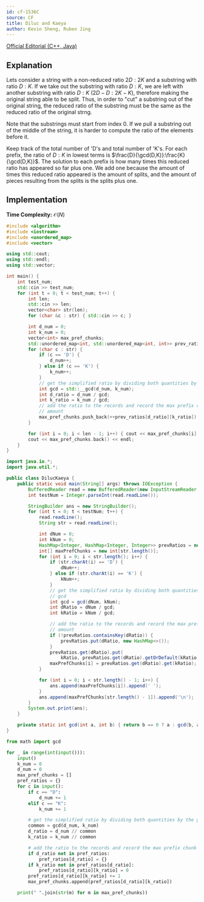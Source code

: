 ```yaml
---
id: cf-1536C
source: CF
title: Diluc and Kaeya
author: Kevin Sheng, Ruben Jing
---
```


[Official Editorial (C++, Java)](https://codeforces.com/blog/entry/91520)

## Explanation
Lets consider a string with a non-reduced ratio $2D:2K$ and a substring with
ratio $D:K$. If we take out the substring with ratio $D:K$, we are left
with another substring with ratio $D:K$ ($2D-D:2K-K$), therefore making
the original string able to be split. Thus, in order to "cut" a substring 
out of the original string, the reduced ratio of the substring must be the
same as the reduced ratio of the original strng.

Note that the substrings must start from index $0$. If we pull a substring
out of the middle of the string, it is harder to compute the ratio of the
elements before it.

Keep track of the total number of 'D's and total number of 'K's. For each prefix,
the ratio of $D:K$ in lowest terms is $\frac{D}{\gcd(D,K)}:\frac{K}{\gcd(D,K)}$.
The solution to each prefix is how many times this reduced ratio has appeared so
far plus one.  We add one because the amount of times this reduced ratio appeared
is the amount of splits, and the amount of pieces resulting from the splits is the
splits plus one.

## Implementation

**Time Complexity:** $\mathcal{O}(N)$

<LanguageSection>
<CPPSection>

```cpp
#include <algorithm>
#include <iostream>
#include <unordered_map>
#include <vector>

using std::cout;
using std::endl;
using std::vector;

int main() {
	int test_num;
	std::cin >> test_num;
	for (int t = 0; t < test_num; t++) {
		int len;
		std::cin >> len;
		vector<char> str(len);
		for (char &c : str) { std::cin >> c; }

		int d_num = 0;
		int k_num = 0;
		vector<int> max_pref_chunks;
		std::unordered_map<int, std::unordered_map<int, int>> prev_ratios;
		for (char c : str) {
			if (c == 'D') {
				d_num++;
			} else if (c == 'K') {
				k_num++;
			}
			// get the simplified ratio by dividing both quantities by the gcd
			int gcd = std::__gcd(d_num, k_num);
			int d_ratio = d_num / gcd;
			int k_ratio = k_num / gcd;
			// add the ratio to the records and record the max prefix chunk
			// amount
			max_pref_chunks.push_back(++prev_ratios[d_ratio][k_ratio]);
		}

		for (int i = 0; i < len - 1; i++) { cout << max_pref_chunks[i] << ' '; }
		cout << max_pref_chunks.back() << endl;
	}
}
```

</CPPSection>
<JavaSection>

```java
import java.io.*;
import java.util.*;

public class DilucKaeya {
	public static void main(String[] args) throws IOException {
		BufferedReader read = new BufferedReader(new InputStreamReader(System.in));
		int testNum = Integer.parseInt(read.readLine());

		StringBuilder ans = new StringBuilder();
		for (int t = 0; t < testNum; t++) {
			read.readLine();
			String str = read.readLine();

			int dNum = 0;
			int kNum = 0;
			HashMap<Integer, HashMap<Integer, Integer>> prevRatios = new HashMap<>();
			int[] maxPrefChunks = new int[str.length()];
			for (int i = 0; i < str.length(); i++) {
				if (str.charAt(i) == 'D') {
					dNum++;
				} else if (str.charAt(i) == 'K') {
					kNum++;
				}
				// get the simplified ratio by dividing both quantities by the
				// gcd
				int gcd = gcd(dNum, kNum);
				int dRatio = dNum / gcd;
				int kRatio = kNum / gcd;

				// add the ratio to the records and record the max prefix chunk
				// amount
				if (!prevRatios.containsKey(dRatio)) {
					prevRatios.put(dRatio, new HashMap<>());
				}
				prevRatios.get(dRatio).put(
				    kRatio, prevRatios.get(dRatio).getOrDefault(kRatio, 0) + 1);
				maxPrefChunks[i] = prevRatios.get(dRatio).get(kRatio);
			}

			for (int i = 0; i < str.length() - 1; i++) {
				ans.append(maxPrefChunks[i]).append(' ');
			}
			ans.append(maxPrefChunks[str.length() - 1]).append('\n');
		}
		System.out.print(ans);
	}

	private static int gcd(int a, int b) { return b == 0 ? a : gcd(b, a % b); }
}
```

</JavaSection>
<PySection>

```py
from math import gcd

for _ in range(int(input())):
	input()
	k_num = 0
	d_num = 0
	max_pref_chunks = []
	pref_ratios = {}
	for c in input():
		if c == "D":
			d_num += 1
		elif c == "K":
			k_num += 1

		# get the simplified ratio by dividing both quantities by the gcd
		common = gcd(d_num, k_num)
		d_ratio = d_num // common
		k_ratio = k_num // common

		# add the ratio to the records and record the max prefix chunk amount
		if d_ratio not in pref_ratios:
			pref_ratios[d_ratio] = {}
		if k_ratio not in pref_ratios[d_ratio]:
			pref_ratios[d_ratio][k_ratio] = 0
		pref_ratios[d_ratio][k_ratio] += 1
		max_pref_chunks.append(pref_ratios[d_ratio][k_ratio])

	print(" ".join(str(m) for m in max_pref_chunks))
```

</PySection>
</LanguageSection>
